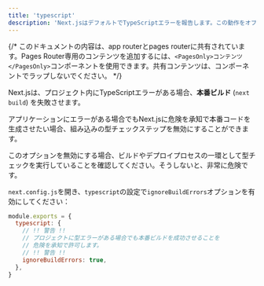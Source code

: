 ```yaml
---
title: 'typescript'
description: 'Next.jsはデフォルトでTypeScriptエラーを報告します。この動作をオプトアウトする方法を学びます。'
---
```


{/* このドキュメントの内容は、app routerとpages routerに共有されています。Pages Router専用のコンテンツを追加するには、`<PagesOnly>コンテンツ</PagesOnly>`コンポーネントを使用できます。共有コンテンツは、コンポーネントでラップしないでください。 */}

Next.jsは、プロジェクト内にTypeScriptエラーがある場合、**本番ビルド** (`next build`) を失敗させます。

アプリケーションにエラーがある場合でもNext.jsに危険を承知で本番コードを生成させたい場合、組み込みの型チェックステップを無効にすることができます。

このオプションを無効にする場合、ビルドやデプロイプロセスの一環として型チェックを実行していることを確認してください。そうしないと、非常に危険です。

`next.config.js`を開き、`typescript`の設定で`ignoreBuildErrors`オプションを有効にしてください：

```js title="next.config.js"
module.exports = {
  typescript: {
    // !! 警告 !!
    // プロジェクトに型エラーがある場合でも本番ビルドを成功させることを
    // 危険を承知で許可します。
    // !! 警告 !!
    ignoreBuildErrors: true,
  },
}
```